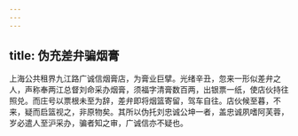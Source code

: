 ```yaml
---
---
---
```

title: 伪充差弁骗烟膏
---



上海公共租界九江路广诚信烟膏店，为膏业巨擘。光绪辛丑，忽来一形似差弁之人，声称奉两江总督刘命采办烟膏，须福字清膏数百两，出银票一纸，使店伙持往照兑。而庄号以票根未至为辞，差弁即将烟篮寄留，驾车自往。店伙候至暮，不来，疑而启篮视之，非原物矣。其所以伪托刘忠诚公坤一者，盖忠诚夙嗜阿芙蓉，岁必遣人至沪采办，骗者知之审，广诚信亦不疑也。